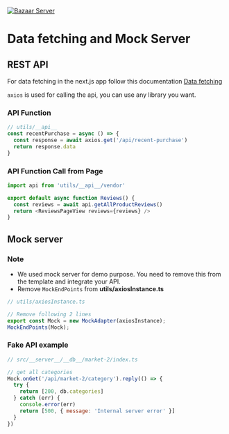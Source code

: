 [![Bazaar Server](https://ui-lib.com/wp-content/uploads/2023/10/bazaar-server.jpg "Get Bazaar Server Solution")](https://server.getbazaar.io/)

# Data fetching and Mock Server

## REST API

For data fetching in the next.js app follow this documentation [Data fetching](https://nextjs.org/docs/app/building-your-application/data-fetching/fetching-caching-and-revalidating)

`axios` is used for calling the api, you can use any library you want.

### API Function

```ts
// utils/__api__
const recentPurchase = async () => {
  const response = await axios.get('/api/recent-purchase')
  return response.data
}
```

### API Function Call from Page

```js {1,4} copy
import api from 'utils/__api__/vendor'

export default async function Reviews() {
  const reviews = await api.getAllProductReviews()
  return <ReviewsPageView reviews={reviews} />
}
```

## Mock server

### Note

- We used mock server for demo purpose. You need to remove this from the template and integrate your API.
- Remove `MockEndPoints` from **utils/axiosInstance.ts**

```js {4}
// utils/axiosInstance.ts

// Remove following 2 lines
export const Mock = new MockAdapter(axiosInstance);
MockEndPoints(Mock);
```

### Fake API example

```js
// src/__server__/__db__/market-2/index.ts

// get all categories
Mock.onGet('/api/market-2/category').reply(() => {
  try {
    return [200, db.categories]
  } catch (err) {
    console.error(err)
    return [500, { message: 'Internal server error' }]
  }
})
```
